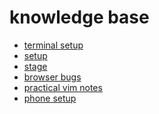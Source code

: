 = knowledge base =

*[[terminal setup]]
*[[setup]]
*[[stage]]
*[[browser bugs]]
*[[practical vim notes]]
*[[phone setup]]
